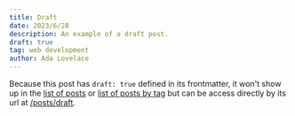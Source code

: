 ```yaml
---
title: Draft
date: 2023/6/28
description: An example of a draft post.
draft: true
tag: web development
author: Ada Lovelace
---
```


Because this post has `draft: true` defined in its frontmatter, it won't show up
in the [list of posts](/posts) or
[list of posts by tag](/tags/web%20development) but can be access directly by
its url at [/posts/draft](/posts/draft).